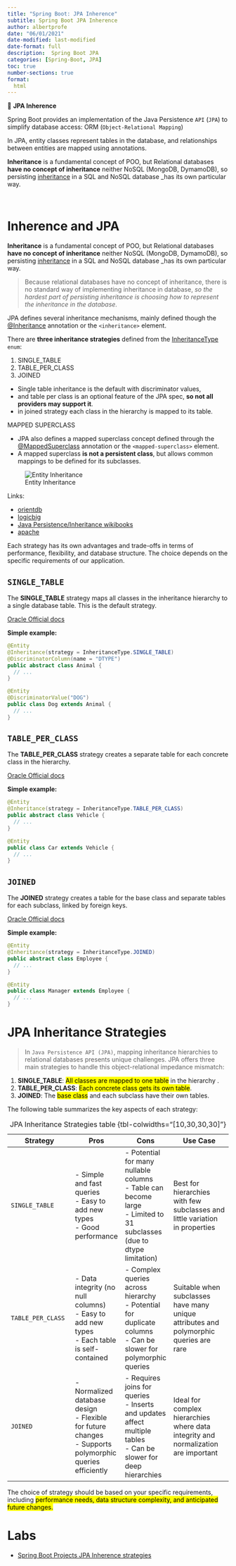 ```yaml
---
title: "Spring Boot: JPA Inherence"
subtitle: Spring Boot JPA Inherence
author: albertprofe
date: "06/01/2021"
date-modified: last-modified
date-format: full
description:  Spring Boot JPA
categories: [Spring-Boot, JPA]
toc: true
number-sections: true
format:
  html
---
```



::: {.summary}

📘 **JPA Inherence**

Spring Boot provides an implementation of the Java Persistence ``API`` (``JPA``) to simplify database access: ORM (``Object-Relational Mapping``)

In JPA, entity classes represent tables in the database, and relationships between entities are mapped using annotations.

**Inheritance** is a fundamental concept of POO, but Relational databases **have no concept of inheritance** neither NoSQL (MongoDB, DymamoDB), so persisting [inheritance](https://en.wikibooks.org/wiki/Java_Persistence/Inheritance) in a SQL and NoSQL database _has its own particular way.


:::

</br>

# Inherence and JPA


**Inheritance** is a fundamental concept of POO, but Relational databases **have no concept of inheritance** neither NoSQL (MongoDB, DymamoDB), so persisting [inheritance](https://en.wikibooks.org/wiki/Java_Persistence/Inheritance) in a SQL and NoSQL database _has its own particular way.

> Because relational databases have no concept of inheritance, there is no standard way of implementing inheritance in database, _so the hardest part of persisting inheritance is choosing how to represent the inheritance in the database._

JPA defines several inheritance mechanisms, mainly defined though the [@Inheritance](https://docs.oracle.com/javaee/7/api/javax/persistence/Inheritance.html) annotation or the `<inheritance>` element.

There are **three inheritance strategies** defined from the [InheritanceType](https://docs.oracle.com/javaee/7/api/javax/persistence/InheritanceType.html) `enum`:

1. SINGLE_TABLE
1. TABLE_PER_CLASS
1. JOINED

* Single table inheritance is the default with discriminator values,
* and table per class is an optional feature of the JPA spec, **so not all providers may support it**.
* in joined strategy each class in the hierarchy is mapped to its table.

MAPPED SUPERCLASS

* JPA also defines a mapped superclass concept defined through the [@MappedSuperclass](https://docs.oracle.com/javaee/7/api/javax/persistence/MappedSuperclass.html) annotation or the `<mapped-superclass>` element. 
* A mapped superclass **is not a persistent class**, but allows common mappings to be defined for its subclasses.

![Entity Inheritance](/images/springboot/labsb04-1-entity-inherence-.png)

Links:

- [orientdb](https://orientdb.com/docs/2.2.x/Teleporter-Table-Per-Concrete-Class-Inheritance.html)
- [logicbig](https://www.logicbig.com/tutorials/java-ee-tutorial/jpa/mapped-super-class.html)
- [Java Persistence/Inheritance wikibooks](https://en.wikibooks.org/wiki/Java_Persistence/Inheritance)
- [apache](https://openjpa.apache.org/builds/2.2.0/apache-openjpa/docs/jpa_overview_mapping_inher.html)


Each strategy has its own advantages and trade-offs in terms of performance, flexibility, and database structure. The choice depends on the specific requirements of our application.


## `SINGLE_TABLE`

The **SINGLE_TABLE** strategy maps all classes in the inheritance hierarchy to a single database table. This is the default strategy.

[Oracle Official docs](https://docs.oracle.com/javaee/7/api/javax/persistence/InheritanceType.html#SINGLE_TABLE)

**Simple example:**

```java
@Entity
@Inheritance(strategy = InheritanceType.SINGLE_TABLE)
@DiscriminatorColumn(name = "DTYPE")
public abstract class Animal { 
  // ...
}

@Entity
@DiscriminatorValue("DOG")
public class Dog extends Animal {
  // ...  
}
```

## `TABLE_PER_CLASS` 

The **TABLE_PER_CLASS** strategy creates a separate table for each concrete class in the hierarchy.

[Oracle Official docs](https://docs.oracle.com/javaee/7/api/javax/persistence/InheritanceType.html#TABLE_PER_CLASS)

**Simple example:**

```java
@Entity
@Inheritance(strategy = InheritanceType.TABLE_PER_CLASS)
public abstract class Vehicle {
  // ...
}

@Entity
public class Car extends Vehicle {
  // ...
}
```

## `JOINED`

The **JOINED** strategy creates a table for the base class and separate tables for each subclass, linked by foreign keys.

[Oracle Official docs](https://docs.oracle.com/javaee/7/api/javax/persistence/InheritanceType.html#JOINED)

**Simple example:**

```java
@Entity
@Inheritance(strategy = InheritanceType.JOINED)
public abstract class Employee {
  // ...
}

@Entity
public class Manager extends Employee {
  // ...
}
```

# JPA Inheritance Strategies

> In `Java Persistence API (JPA)`, mapping inheritance hierarchies to relational databases presents unique challenges. JPA offers three main strategies to handle this object-relational impedance mismatch:

1. **SINGLE_TABLE**: <mark>All classes are mapped to one table</mark> in the hierarchy .
2. **TABLE_PER_CLASS**: <mark>Each concrete class gets its own table</mark>.
3. **JOINED**: The <mark>base class</mark> and each subclass have their own tables.

The following table summarizes the key aspects of each strategy:


::: {.column-page-right}
| Strategy | Pros | Cons | Use Case |
|----------|------|------|----------|
| `SINGLE_TABLE` | - Simple and fast queries<br>- Easy to add new types<br>- Good performance | - Potential for many nullable columns<br>- Table can become large<br>- Limited to 31 subclasses (due to dtype limitation) | Best for hierarchies with few subclasses and little variation in properties |
| `TABLE_PER_CLASS` | - Data integrity (no null columns)<br>- Easy to add new types<br>- Each table is self-contained | - Complex queries across hierarchy<br>- Potential for duplicate columns<br>- Can be slower for polymorphic queries | Suitable when subclasses have many unique attributes and polymorphic queries are rare |
| `JOINED` | - Normalized database design<br>- Flexible for future changes<br>- Supports polymorphic queries efficiently | - Requires joins for queries<br>- Inserts and updates affect multiple tables<br>- Can be slower for deep hierarchies | Ideal for complex hierarchies where data integrity and normalization are important |
: JPA Inheritance Strategies table {tbl-colwidths="[10,30,30,30]"}
:::


The choice of strategy should be based on your specific requirements, including <mark>performance needs, data structure complexity, and anticipated future changes. </mark>

# Labs


- [Spring Boot Projects JPA Inherence strategies](/springboot/sblab4.qmd){.external target='_blank'}



